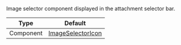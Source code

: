 Image selector component displayed in the attachment selector bar.


| Type               | Default      |
| ------------------ | ------------ |
| Component | [ImageSelectorIcon](https://github.com/GetStream/stream-chat-react-native/blob/master/package/src/components/AttachmentPicker/components/ImageSelectorIcon.tsx) |

